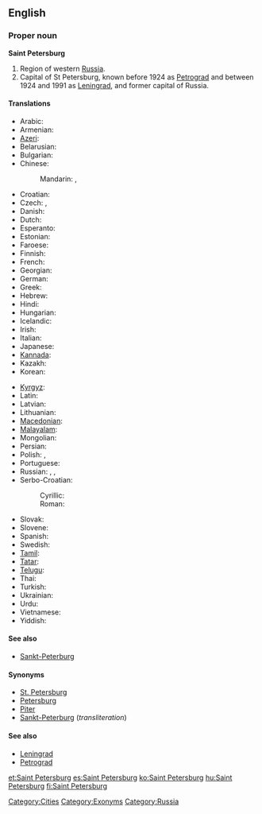==English==
{{wikipedia}}

===Proper noun===
'''Saint Petersburg'''

# Region of western [[Russia]].
# Capital of St Petersburg, known before 1924 as [[Petrograd]] and between 1924 and 1991 as [[Leningrad]], and former capital of Russia.

====Translations====
{{trans-top|city}}
* Arabic: {{t|ar|سانت بطرسبرغ|m|tr=sant buTrusburgh}}
* Armenian: {{t-|hy|Սանկտ Պետերբուրգ|tr=Sankt Peterburg}}
* [[Azeri]]: {{t|az|Sankt-Peterburq|xs=Azeri}}
* Belarusian: {{t|be|Санкт-Пецярбург|m|tr=Sankt-Pecjarbúrh|xs=Belarusian}}
* Bulgarian: {{t|bg|Санкт Петербург|m|tr=Sankt Peterburg}}
* Chinese:
*: Mandarin: {{t-|cmn|聖彼得堡|sc=Hani}},  {{t-|cmn|圣彼得堡|tr=Shèng-Bǐdebǎo|sc=Hani}}
* Croatian: {{t-|hr|Sankt Peterburg|m}}
* Czech: {{t|cs|Sankt Petěrburg|m}},  {{t|cs|Petrohrad|m}}
* Danish: {{t|da|Sankt Petersborg}}
* Dutch: {{t+|nl|Sint-Petersburg}}
* Esperanto: {{t-|eo|Sankt-Peterburgo|xs=Esperanto}}
* Estonian: {{t-|et|Peterburi}}
* Faroese: {{t|fo|St. Pætursborg}}
* Finnish: {{t+|fi|Pietari}}
* French: {{t+|fr|Saint-Pétersbourg}}
* Georgian: {{t|ka|სანქტ-პეტერბურგი|tr=Sank't-Peterburgi|sc=Geor|xs=Georgian}}
* German: {{t-|de|Sankt Petersburg}}
* Greek: {{t|el|Αγία Πετρούπολη|tr=Agía Petroúpole}}
* Hebrew: {{t|he|סנט פטרסבורג}}
* Hindi: {{t|hi|सेंट पीटर्सबर्ग|tr=seṇṭ pīṭarsbarg|xs=Hindi}}
* Hungarian: {{t+|hu|Szentpétervár}}
* Icelandic: {{t|is|Sankti Pétursborg|f}}
* Irish: {{t|ga|Cathair Pheadair|f}}
* Italian: {{t+|it|San Pietroburgo|m}}
* Japanese: {{t-|ja|サンクトペテルブルク|tr=Sankutopeteruburuku}}
* [[Kannada]]: {{t|kn|ಸೇಂಟ್ ಪೀಟರ್ಸ್‌ಬರ್ಗ್|sc=Knda|xs=Kannada}}
* Kazakh: {{t|kk|Сән-Питербор|sc=Cyrl|xs=Kazakh}}
* Korean: {{t+|ko|상트페테르부르크|tr=Sangteupetereubureugeu|sc=Hang}}
{{trans-mid}}
* [[Kyrgyz]]: {{t-|ky|Санкт-Петербург|sc=Cyrl|xs=Kyrgyz}}
* Latin: {{t|la|Petropolis}}
* Latvian: {{t|lv|Sanktpēterburga|f|xs=Latvian}}
* Lithuanian: {{t|lt|Sankt Peterburgas|m|xs=Lithuanian}}
* [[Macedonian]]: {{t+|mk|Санкт Петербург|m|tr=Sankt Péterburg}}
* [[Malayalam]]: {{t|ml|സെന്റ് പീറ്റേഴ്സ്ബര്‍ഗ്|sc=Mlym|xs=Malayalam}}
* Mongolian: {{t-|mn|Санкт-Петербург|tr=Sankt-Peterbúrg|sc=Cyrl|xs=Mongolian}}
* Persian: {{t|fa|سن پترزبورگ|xs=Persian}}
* Polish: {{t+|pl|Petersburg|m}}, {{t-|pl|Sankt Petersburg|m}}
* Portuguese: {{t|pt|São Petersburgo|m}}
* Russian: {{t+|ru|Санкт-Петербург|m|tr=Sankt-Peterbúrg}},  {{t+|ru|Петербург|m|tr=Peterbúrg}},  {{qualifier|colloquial}} {{t+|ru|Питер|m|tr=Píter}}
* Serbo-Croatian:
*: Cyrillic: {{t|sh|Санкт Петербург|m|sc=Cyrl|xs=Serbo-Croatian}}
*: Roman: {{t|sh|Sankt Peterburg|m|xs=Serbo-Croatian}}
* Slovak: {{t-|sk|Sankt Peterburg|m}}
* Slovene: {{t-|sl|Sankt Peterburg|m}}
* Spanish: {{t|es|San Petersburgo|m}}
* Swedish: {{t-|sv|Sankt Petersburg}}
* [[Tamil]]: {{t|ta|சென் பீட்டர்ஸ்பேர்க்|xs=Tamil}}
* [[Tatar]]: {{t-|tt|Санкт-Петербург|sc=Cyrl|xs=Tatar}}
* [[Telugu]]: {{t|te|సెయింట్ పీటర్స్‌బర్గ్}}
* Thai: {{t|th|เซนต์ปีเตอร์สเบิร์ก|tr=sayn-bpee-dtêr-sà-bèrk}}
* Turkish: {{t-|tr|St. Petersburg}}
* Ukrainian: {{t-|uk|Санкт-Петербург|m|tr=Sankt-Peterbúrh|xs=Ukrainian}}
* Urdu: {{t|ur|سینٹ پیٹرز برگ|xs=Urdu}}
* Vietnamese: {{t-|vi|Sankt-Peterburg|xs=Vietnamese}}
* Yiddish: {{t|yi|פעטערבורג|sc=Hebr|xs=Yiddish}}
{{trans-bottom}}

====See also====
* [[Sankt-Peterburg]]

====Synonyms====
* [[St. Petersburg]]
* [[Petersburg]] {{qualifier|informal}}
* [[Piter]] {{qualifier|colloquial}}
* [[Sankt-Peterburg]] (''transliteration'')

====See also====
* [[Leningrad]]
* [[Petrograd]]

[[Category:Cities]]
[[Category:Exonyms]]
[[Category:Russia]]

[[et:Saint Petersburg]]
[[es:Saint Petersburg]]
[[ko:Saint Petersburg]]
[[hu:Saint Petersburg]]
[[fi:Saint Petersburg]]